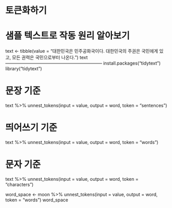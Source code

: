 # 토큰화하기
# 샘플 텍스트로 작동 원리 알아보기

text <- tibble(value = "대한민국은 민주공화국이다. 대한민국의 주권은 국민에게 있고, 모든 권력은 국민으로부터 나온다.")
text
<!-- # A tibble: 1 x 1 -->
<!--   value                                                                   -->
<!--   <chr>                                                                   -->
<!-- 1 대한민국은 민주공화국이다. 대한민국의 주권은 국민에게 있고, 모든 권력은 국민으로부터 나온다.~ -->
-----------------------------------------------------------------
install.packages("tidytext")
library("tidytext")

# 문장 기준
text %>%
unnest_tokens(input = value, output = word, token = "sentences")
<!-- # A tibble: 2 x 1 -->
<!--   word                                                              -->
<!--   <chr>                                                             -->
<!-- 1 대한민국은 민주공화국이다.                                        -->
<!-- 2 대한민국의 주권은 국민에게 있고, 모든 권력은 국민으로부터 나온다. -->

# 띄어쓰기 기준
text %>%
unnest_tokens(input = value, output = word, token = "words")
<!-- # A tibble: 10 x 1 -->
<!--    word           -->
<!--    <chr>          -->
<!--  1 대한민국은     -->
<!--  2 민주공화국이다 -->
<!--  3 대한민국의     -->
<!--  4 주권은         -->
<!--  5 국민에게       -->
<!--  6 있고           -->
<!--  7 모든           -->
<!--  8 권력은         -->
<!--  9 국민으로부터   -->
<!-- 10 나온다 -->

# 문자 기준
text %>%
unnest_tokens(input = value, output = word, token = "characters")
<!-- # A tibble: 40 x 1 -->
<!--    word  -->
<!--    <chr> -->
<!--  1 대    -->
<!--  2 한    -->
<!--  3 민    -->
<!--  4 국    -->
<!--  5 은    -->
<!--  6 민    -->
<!--  7 주    -->
<!--  8 공    -->
<!--  9 화    -->
<!-- 10 국    -->
<!-- # ... with 30 more rows -->

word_space <- moon %>%
unnest_tokens(input = value, output = word, token = "words")
word_space
<!-- # A tibble: 2,025 x 1 -->
<!--    word       -->
<!--    <chr>      -->
<!--  1 정권교체   -->
<!--  2 하겠습니다 -->
<!--  3 정치교체   -->
<!--  4 하겠습니다 -->
<!--  5 시대교체   -->
<!--  6 하겠습니다 -->
<!--  7 불비불명   -->
<!--  8 이라는     -->
<!--  9 고사가     -->
<!-- 10 있습니다   -->
<!-- # ... with 2,015 more rows -->